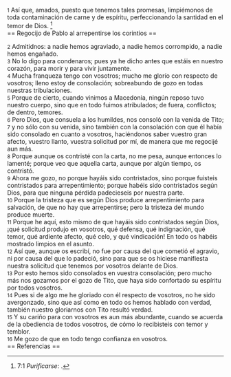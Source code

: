 {{anchor|1}} <small>1</small> Así que, amados, puesto que tenemos tales promesas, limpiémonos de toda contaminación de carne y de espíritu, perfeccionando la santidad en el temor de Dios. <ref>7:1 ''Purificarse'': {{lib|LU|143|2|6}}.</ref><br>
== Regocijo de Pablo al arrepentirse los corintios ==

{{anchor|2}} <small>2</small> Admitidnos: a nadie hemos agraviado, a nadie hemos corrompido, a nadie hemos engañado.<br>
{{anchor|3}} <small>3</small> No lo digo para condenaros; pues ya he dicho antes que estáis en nuestro corazón, para morir y para vivir juntamente.<br>
{{anchor|4}} <small>4</small> Mucha franqueza tengo con vosotros; mucho me glorío con respecto de vosotros; lleno estoy de consolación; sobreabundo de gozo en todas nuestras tribulaciones.<br>
{{anchor|5}} <small>5</small> Porque de cierto, cuando vinimos a Macedonia, ningún reposo tuvo nuestro cuerpo, sino que en todo fuimos atribulados; de fuera, conflictos; de dentro, temores.<br>
{{anchor|6}} <small>6</small> Pero Dios, que consuela a los humildes, nos consoló con la venida de Tito;<br>
{{anchor|7}} <small>7</small> y no sólo con su venida, sino también con la consolación con que él había sido consolado en cuanto a vosotros, haciéndonos saber vuestro gran afecto, vuestro llanto, vuestra solicitud por mí, de manera que me regocijé aun más.<br>
{{anchor|8}} <small>8</small> Porque aunque os contristé con la carta, no me pesa, aunque entonces lo lamenté; porque veo que aquella carta, aunque por algún tiempo, os contristó.<br>
{{anchor|9}} <small>9</small> Ahora me gozo, no porque hayáis sido contristados, sino porque fuisteis contristados para arrepentimiento; porque habéis sido contristados según Dios, para que ninguna pérdida padecieseis por nuestra parte.<br>
{{anchor|10}} <small>10</small> Porque la tristeza que es según Dios produce arrepentimiento para salvación, de que no hay que arrepentirse; pero la tristeza del mundo produce muerte.<br>
{{anchor|11}} <small>11</small> Porque he aquí, esto mismo de que hayáis sido contristados según Dios, ¡qué solicitud produjo en vosotros, qué defensa, qué indignación, qué temor, qué ardiente afecto, qué celo, y qué vindicación! En todo os habéis mostrado limpios en el asunto.<br>
{{anchor|12}} <small>12</small> Así que, aunque os escribí, no fue por causa del que cometió el agravio, ni por causa del que lo padeció, sino para que se os hiciese manifiesta nuestra solicitud que tenemos por vosotros delante de Dios.<br>
{{anchor|13}} <small>13</small> Por esto hemos sido consolados en vuestra consolación; pero mucho más nos gozamos por el gozo de Tito, que haya sido confortado su espíritu por todos vosotros.<br>
{{anchor|14}} <small>14</small> Pues si de algo me he gloriado con él respecto de vosotros, no he sido avergonzado, sino que así como en todo os hemos hablado con verdad, también nuestro gloriarnos con Tito resultó verdad.<br>
{{anchor|15}} <small>15</small> Y su cariño para con vosotros es aun más abundante, cuando se acuerda de la obediencia de todos vosotros, de cómo lo recibisteis con temor y temblor.<br>
{{anchor|16}} <small>16</small> Me gozo de que en todo tengo confianza en vosotros.<br>
== Referencias ==

<references />
